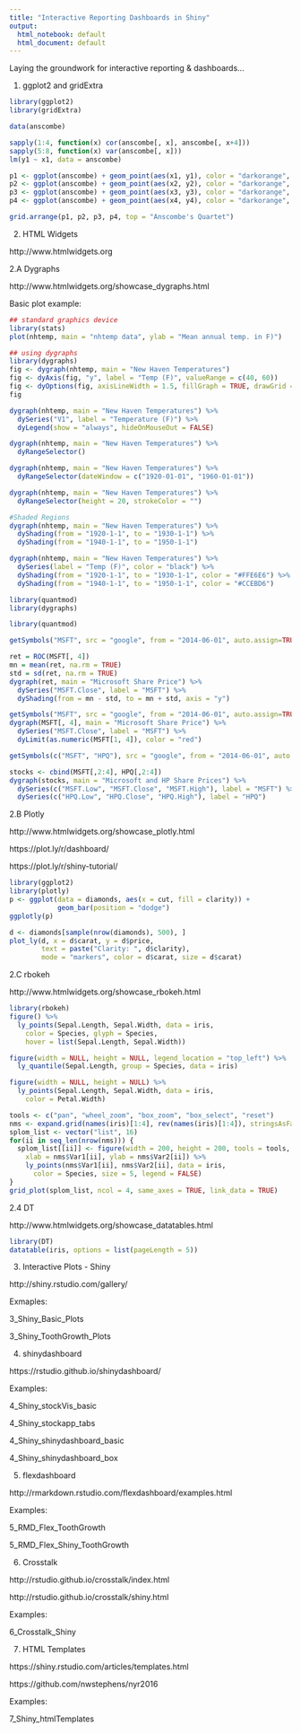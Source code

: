```yaml
---
title: "Interactive Reporting Dashboards in Shiny"
output:
  html_notebook: default
  html_document: default
---
```


Laying the groundwork for interactive reporting & dashboards...

1. ggplot2 and gridExtra

```r
library(ggplot2)
library(gridExtra)

data(anscombe)

sapply(1:4, function(x) cor(anscombe[, x], anscombe[, x+4]))
sapply(5:8, function(x) var(anscombe[, x]))
lm(y1 ~ x1, data = anscombe)

p1 <- ggplot(anscombe) + geom_point(aes(x1, y1), color = "darkorange", size = 3) + theme_bw() + scale_x_continuous(breaks = seq(0, 20, 2)) + scale_y_continuous(breaks = seq(0, 12, 2)) + geom_abline(intercept = 3, slope = 0.5, color = "cornflowerblue") + expand_limits(x = 0, y = 0) + labs(title = "dataset 1")
p2 <- ggplot(anscombe) + geom_point(aes(x2, y2), color = "darkorange", size = 3) + theme_bw() + scale_x_continuous(breaks = seq(0, 20, 2)) + scale_y_continuous(breaks = seq(0, 12, 2)) + geom_abline(intercept = 3, slope = 0.5, color = "cornflowerblue") + expand_limits(x = 0, y = 0) + labs(title = "dataset 2")
p3 <- ggplot(anscombe) + geom_point(aes(x3, y3), color = "darkorange", size = 3) + theme_bw() + scale_x_continuous(breaks = seq(0, 20, 2)) + scale_y_continuous(breaks = seq(0, 12, 2)) + geom_abline(intercept = 3, slope = 0.5, color = "cornflowerblue") + expand_limits(x = 0, y = 0) + labs(title = "dataset 3")
p4 <- ggplot(anscombe) + geom_point(aes(x4, y4), color = "darkorange", size = 3) + theme_bw() + scale_x_continuous(breaks = seq(0, 20, 2)) + scale_y_continuous(breaks = seq(0, 12, 2)) + geom_abline(intercept = 3, slope = 0.5, color = "cornflowerblue") + expand_limits(x = 0, y = 0) + labs(title = "dataset 4")

grid.arrange(p1, p2, p3, p4, top = "Anscombe's Quartet")
```

2. HTML Widgets

http://www.htmlwidgets.org

2.A Dygraphs

http://www.htmlwidgets.org/showcase_dygraphs.html

Basic plot example:

```r
## standard graphics device
library(stats)
plot(nhtemp, main = "nhtemp data", ylab = "Mean annual temp. in F)")

```


```r
## using dygraphs
library(dygraphs)
fig <- dygraph(nhtemp, main = "New Haven Temperatures")
fig <- dyAxis(fig, "y", label = "Temp (F)", valueRange = c(40, 60))
fig <- dyOptions(fig, axisLineWidth = 1.5, fillGraph = TRUE, drawGrid = FALSE)
fig
```

```r
dygraph(nhtemp, main = "New Haven Temperatures") %>% 
  dySeries("V1", label = "Temperature (F)") %>%
  dyLegend(show = "always", hideOnMouseOut = FALSE)

```

```r
dygraph(nhtemp, main = "New Haven Temperatures") %>% 
  dyRangeSelector()
```

```r
dygraph(nhtemp, main = "New Haven Temperatures") %>% 
  dyRangeSelector(dateWindow = c("1920-01-01", "1960-01-01"))
```

```r
dygraph(nhtemp, main = "New Haven Temperatures") %>% 
  dyRangeSelector(height = 20, strokeColor = "")
```

```r
#Shaded Regions
dygraph(nhtemp, main = "New Haven Temperatures") %>% 
  dyShading(from = "1920-1-1", to = "1930-1-1") %>%
  dyShading(from = "1940-1-1", to = "1950-1-1")
```

```r
dygraph(nhtemp, main = "New Haven Temperatures") %>% 
  dySeries(label = "Temp (F)", color = "black") %>%
  dyShading(from = "1920-1-1", to = "1930-1-1", color = "#FFE6E6") %>%
  dyShading(from = "1940-1-1", to = "1950-1-1", color = "#CCEBD6")
```

```r
library(quantmod)
library(dygraphs)

library(quantmod)

getSymbols("MSFT", src = "google", from = "2014-06-01", auto.assign=TRUE)

ret = ROC(MSFT[, 4])
mn = mean(ret, na.rm = TRUE)
std = sd(ret, na.rm = TRUE)
dygraph(ret, main = "Microsoft Share Price") %>% 
  dySeries("MSFT.Close", label = "MSFT") %>%
  dyShading(from = mn - std, to = mn + std, axis = "y")


```
```r
getSymbols("MSFT", src = "google", from = "2014-06-01", auto.assign=TRUE)
dygraph(MSFT[, 4], main = "Microsoft Share Price") %>% 
  dySeries("MSFT.Close", label = "MSFT") %>%
  dyLimit(as.numeric(MSFT[1, 4]), color = "red")
```

```r
getSymbols(c("MSFT", "HPQ"), src = "google", from = "2014-06-01", auto.assign=TRUE)

stocks <- cbind(MSFT[,2:4], HPQ[,2:4])
dygraph(stocks, main = "Microsoft and HP Share Prices") %>% 
  dySeries(c("MSFT.Low", "MSFT.Close", "MSFT.High"), label = "MSFT") %>%
  dySeries(c("HPQ.Low", "HPQ.Close", "HPQ.High"), label = "HPQ")
```


2.B Plotly

http://www.htmlwidgets.org/showcase_plotly.html

https://plot.ly/r/dashboard/

https://plot.ly/r/shiny-tutorial/

```r
library(ggplot2)
library(plotly)
p <- ggplot(data = diamonds, aes(x = cut, fill = clarity)) +
            geom_bar(position = "dodge")
ggplotly(p)
```

```r
d <- diamonds[sample(nrow(diamonds), 500), ]
plot_ly(d, x = d$carat, y = d$price, 
        text = paste("Clarity: ", d$clarity),
        mode = "markers", color = d$carat, size = d$carat)
```

2.C rbokeh

http://www.htmlwidgets.org/showcase_rbokeh.html

```r
library(rbokeh)
figure() %>%
  ly_points(Sepal.Length, Sepal.Width, data = iris,
    color = Species, glyph = Species,
    hover = list(Sepal.Length, Sepal.Width))
```

```r
figure(width = NULL, height = NULL, legend_location = "top_left") %>%
  ly_quantile(Sepal.Length, group = Species, data = iris)
```


```r
figure(width = NULL, height = NULL) %>%
  ly_points(Sepal.Length, Sepal.Width, data = iris,
    color = Petal.Width)
```

```r
tools <- c("pan", "wheel_zoom", "box_zoom", "box_select", "reset")
nms <- expand.grid(names(iris)[1:4], rev(names(iris)[1:4]), stringsAsFactors = FALSE)
splom_list <- vector("list", 16)
for(ii in seq_len(nrow(nms))) {
  splom_list[[ii]] <- figure(width = 200, height = 200, tools = tools,
    xlab = nms$Var1[ii], ylab = nms$Var2[ii]) %>%
    ly_points(nms$Var1[ii], nms$Var2[ii], data = iris,
      color = Species, size = 5, legend = FALSE)
}
grid_plot(splom_list, ncol = 4, same_axes = TRUE, link_data = TRUE)
```

2.4 DT

http://www.htmlwidgets.org/showcase_datatables.html

```r
library(DT)
datatable(iris, options = list(pageLength = 5))
```


3. Interactive Plots - Shiny

http://shiny.rstudio.com/gallery/

Exmaples:

3_Shiny_Basic_Plots

3_Shiny_ToothGrowth_Plots

4. shinydashboard

https://rstudio.github.io/shinydashboard/

Examples:

4_Shiny_stockVis_basic

4_Shiny_stockapp_tabs

4_Shiny_shinydashboard_basic

4_Shiny_shinydashboard_box

5. flexdashboard

http://rmarkdown.rstudio.com/flexdashboard/examples.html

Examples:

5_RMD_Flex_ToothGrowth

5_RMD_Flex_Shiny_ToothGrowth

6. Crosstalk

http://rstudio.github.io/crosstalk/index.html

http://rstudio.github.io/crosstalk/shiny.html

Examples:

6_Crosstalk_Shiny

7. HTML Templates

https://shiny.rstudio.com/articles/templates.html

https://github.com/nwstephens/nyr2016

Examples:

7_Shiny_htmlTemplates
